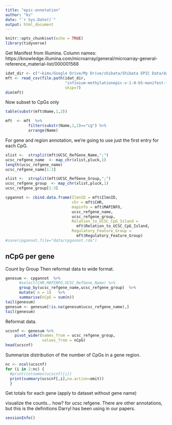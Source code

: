 ```yaml
---
title: "epic-annotation"
author: "ks"
date: "`r Sys.Date()`"
output: html_document
---
```


```r
knitr::opts_chunk$set(echo = TRUE)
library(tidyverse)
```


Get Manifest from Illumina. Column names:
https://knowledge.illumina.com/microarray/general/microarray-general-reference_material-list/000001568

```r
idat_dir <- c("~kims/Google Drive/My Drive/shibata/Shibata EPIC Data/datajy")
mft <- read_csv(file.path(idat_dir,
                          "infinium-methylationepic-v-1-0-b5-manifest-file.csv"),
                          skip=7)
dim(mft)
```

Now subset to CpGs only

```r
table(substr(mft$Name,1,2))

mft  <- mft  %>%
          filter(substr(Name,1,2)=="cg") %>%
          arrange(Name)
```

For gene and region annotation, we're going to use just the first entry for each CpG.

```r
xlist <-  strsplit(mft$UCSC_RefGene_Name,";")
ucsc_refgene_name  <- map_chr(xlist,pluck,1)
length(ucsc_refgene_name)
ucsc_refgene_name[1:3]
```

```r
xlist <-  strsplit(mft$UCSC_RefGene_Group,";")
ucsc_refgene_group  <- map_chr(xlist,pluck,1)
ucsc_refgene_group[1:3]
```

```r
cpgannot <- cbind.data.frame(IlmnID = mft$IlmnID,
                             chr = mft$CHR,
                             mapinfo = mft$MAPINFO,
                             ucsc_refgene_name,
                             ucsc_refgene_group,
                             Relation_to_UCSC_CpG_Island =
                               mft$Relation_to_UCSC_CpG_Island,
                             Regulatory_Feature_Group =
                               mft$Regulatory_Feature_Group)
#save(cpgannot,file="data/cpgannot.rda")
```


## nCpG per gene

Count by Group
Then reformat data to wide format.
```r
genesum <- cpgannot  %>%
      #select(CHR,MAPINFO,UCSC_RefGene_Name) %>%
      group_by(ucsc_refgene_name,ucsc_refgene_group)  %>%
      mutate( n = 1)   %>%
      summarise(nCpG = sum(n))
tail(genesum)
genesum <- genesum[!is.na(genesum$ucsc_refgene_name),]
tail(genesum)
```

Reformat data.

```r
ucscnf <- genesum %>% 
    pivot_wider(names_from = ucsc_refgene_group, 
                values_from = nCpG)
head(ucscnf)
```

Summarize distribution of the number of CpGs in a gene region.
```r
nc <- ncol(ucscnf)
for (i in 2:nc) {
  #print(colnames(ucscnf)[i])
  print(summary(ucscnf[,i],na.action=omit))
  }
```


Get totals for each gene (apply to dataset without gene name)

visualize the counts... how?   for ucsc refgene.  There are other annotations, but this is the definitions Darryl has been using in our papers.

```r
sessionInfo()
```


